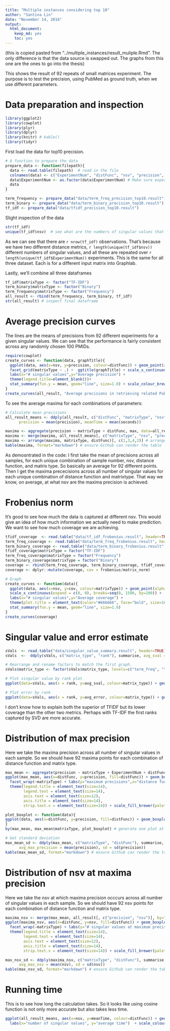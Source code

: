 ```yaml
---
title: "Multiple instances considering top 10"
author: "Santina Lin"
date: "November 14, 2016"
output: 
  html_document: 
    keep_md: yes
    toc: yes
---
```


(this is copied pasted from "../multiple_instances/result_muliple.Rmd". The only difference is that the data source is swapped out. The graphs from this one are the ones to go into the thesis)

This shows the result of 92 repeats of small matrices experiment. The purpose is to test the precision, using PubMed as ground truth, when we use different parameters. 

# Data preparation and inspection

```r
library(ggplot2)
library(cowplot)
library(plyr)
library(dplyr)
library(knitr) # kable()
library(tidyr)
```

First load the data for top10 precision. 
```r
# A function to prepare the data 
prepare_data <- function(filepath){
  data <- read.table(filepath)  # read in the file 
  colnames(data) <- c("ExperimentNum", "distFunc", "nsv", "precision", "seconds") # Set the column name 
  data$ExperimentNum <- as.factor(data$ExperimentNum) # Make sure experiment numbers are factors
  data 
}

term_frequency <- prepare_data("data/term_freq_precision_top10.result") 
term_binary <- prepare_data("data/term_binary_precision_top10.result")
tf_idf <- prepare_data("data/tfidf_precision_top10.result")
```

Slight inspection of the data 
```r
str(tf_idf)
unique(tf_idf$nsv)  # see what are the numbers of singular values that I measured 
```

As we can see that there are `r nrow(tf_idf)` observations. That's because we have two different distance metrics, `r length(unique(tf_idf$nsv))` different numbers of singular values, and all these are repeated over `r length(unique(tf_idf$ExperimentNum))` experiments. This is the same for all three dataset. Each is for a different input matrix into Graphlab. 

Lastly, we'll combine all three dataframes 

```r
tf_idf$matrixType <- factor("TF-IDF")
term_binary$matrixType <- factor("Binary")
term_frequency$matrixType <- factor("Frequency")
all_result <- rbind(term_frequency, term_binary, tf_idf)
str(all_result) # inspect final dataframe
```

# Average precision curves 

The lines are the means of precisions from 92 different experiments for a given singular values. We can see that the performance is fairly consistent across any randomly chosen 100 PMIDs. 

```r
require(cowplot)
create_curves <- function(data, graphTitle){
  ggplot(data, aes(x=nsv, y=precision, colour=distFunc)) + geom_point(alpha=0.1) + 
  facet_grid(matrixType ~ .) +  ggtitle(graphTitle) + scale_x_continuous(expand = c(0, 0), breaks=seq(0, 1500, by=200)) +
  labs(x="# singular values",y="Average precision") +
  theme(legend.title=element_blank())+ 
  stat_summary(fun.y = mean, geom="line", size=1.0) + scale_colour_brewer(palette="Set2")
}
create_curves(all_result, "Average precisions in retrieving related PubMed articles")
```

To see the average maxima for each combinations of parameters: 
```r
# Calculate mean precisions  
all_result_means <- ddply(all_result, c("distFunc", "matrixType", "nsv"), summarise,
      precision = mean(precision), meanTime = mean(seconds))

maxima <- aggregate(precision ~ matrixType + distFunc, max, data=all_result_means)  # see maximum of all combinations 
maxima <- merge(maxima, all_result_means[, c("matrixType", "nsv", "precision")], by=c("matrixType", "precision")) # bring in the number of nsv 
maxima <- arrange(maxima, matrixType, distFunc)[, c(1,3,4,2)] # arrange the dataframe
kable(maxima, format="markdown") # ensure Github can render the table
```

As demosntrated in the code: I first take the mean of precisions across all samples, for each unique combination of sample number, nsv, distance function, and matrix type. So basically an average for 92 different points. Then I get the maxima prececisions across all number of singular values for each unique combination of distance function and matrixtype. That way we know, on average, at what nsv are the maxima precision is achieved. 

# Frobenius norm 

It's good to see how much the data is captured at different nsv. This would give an idea of how much information we actually need to make prediction. 
We want to see how much coverage we are achieving. 
```r
tfidf_coverage  <- read.table("data/tf_idf_frobenius.result", header=TRUE)
term_freq_coverage <- read.table("data/term_freq_frobenius.result", header=TRUE)
term_binary_coverage <- read.table("data/term_binary_frobenius.result", header=TRUE)
tfidf_coverage$matrixType = factor("TF-IDF")
term_freq_coverage$matrixType = factor("Frequency")
term_binary_coverage$matrixType = factor("Binary")
coverage <- rbind(term_freq_coverage, term_binary_coverage, tfidf_coverage)
coverage <- dplyr::mutate(coverage, cov = frobenius/matrix_norm)

# Graph
create_curves <- function(data){
  ggplot(data, aes(x=nsv, y=cov, colour=matrixType)) + geom_point(alpha=0.1) +
  scale_x_continuous(expand = c(0, 0), breaks=seq(0, 1500, by=200)) + 
  labs(x="# singular values",y="Average coverage") + 
  theme(plot.title = element_text(color="#666666", face="bold", size=16, hjust=0.2, vjust=1),legend.title=element_blank()) + 
  stat_summary(fun.y = mean, geom="line", size=1.0)
}
create_curves(coverage)
```

# Singular value and error estimate 
```r
sVals  <- read.table("data/singular_value_summary.result", header=TRUE)
sVals  <-  ddply(sVals, c("matrix_type", "rank"), summarise, avg_sval = mean(singular_value), avg_error = mean(error_estimate), std_sval = sd(singular_value), std_error = sd(error_estimate))

# Rearrange and rename factors to match the first graph.
sVals$matrix_type <- factor(sVals$matrix_type, levels=c("term_freq", "term_binary", "tf_idf"), labels=c("Frequency", "Binary", "TF-IDF"))

# Plot singular value by rank plot
ggplot(data=sVals, aes(x = rank, y=avg_sval, colour=matrix_type)) + geom_point(alpha=0.3) + labs(x="Rank",y="Average singular value")  + theme(legend.title=element_blank()) 

# Plot error by rank 
ggplot(data=sVals, aes(x = rank, y=avg_error, colour=matrix_type)) + geom_point(alpha=0.3) + labs(x="Rank",y="Average error estimates")  + theme(legend.title=element_blank())
```

I don't know how to explain both the superior of TFIDF but its lower coverage than the other two metrics. Perhaps with TF-IDF the first ranks captured by SVD are more accurate. 

# Distribution of max precision 

Here we take the maxima precision across all number of singular values in each sample. So we should have 92 maxima points for each combination of distance function and matrix type. 

```r
max_mean <- aggregate(precision ~ matrixType + ExperimentNum + distFunc, max, data=all_result)  # see maximum of all combinations 
ggplot(max_mean, aes(x=distFunc, y=precision, fill=distFunc)) + geom_boxplot(show.legend = FALSE) + 
  facet_wrap(~matrixType) + labs(y="maximum precisions",x="distance function") + 
  theme(legend.title = element_text(size=14), 
        legend.text = element_text(size=14),
        axis.text = element_text(size=12), 
        axis.title = element_text(size=14), 
        strip.text.x = element_text(size=14)) + scale_fill_brewer(palette="Set2") 
```


```r
plot_boxplot <- function(data){
ggplot(data, aes(x=distFunc, y=precision, fill=distFunc)) + geom_boxplot(show.legend = FALSE)  + scale_fill_brewer(palette="Set2")
}
by(max_mean, max_mean$matrixType, plot_boxplot) # generate one plot at a time
```


```r
# Get standard deviation 
max_mean_sd <- ddply(max_mean, c("matrixType", "distFunc"), summarise,
      avg_max_precision = mean(precision), sd = sd(precision))
kable(max_mean_sd, format="markdown") # ensure Github can render the table

```

# Distribution of nsv at maxima precision 

Here we take the nsv at which maxima precision occcurs across all number of singular values in each sample. So we should have 92 nsv points for each combination of distance function and matrix type. 

```r
maxima_nsv <- merge(max_mean, all_result[, c("precision", "nsv")], by="precision") # bring in the number of nsv 
ggplot(maxima_nsv, aes(x=distFunc, y=nsv, fill=distFunc)) + geom_boxplot(show.legend = FALSE) + 
  facet_wrap(~matrixType) + labs(y="# singular values at maximum precision",x="distance function")+ 
  theme(legend.title = element_text(size=14), 
        legend.text = element_text(size=14),
        axis.text = element_text(size=12), 
        axis.title = element_text(size=14), 
        strip.text.x = element_text(size=14)) + scale_fill_brewer(palette="Set2")
```

```r
max_nsv_sd <- ddply(maxima_nsv, c("matrixType", "distFunc"), summarise,
      avg_max_nsv = mean(nsv), sd = sd(nsv))
kable(max_nsv_sd, format="markdown") # ensure Github can render the table
```

# Running time

This is to see how long the calculation takes. So it looks like using cosine function is not only more accurate but also takes less time. 

```r
ggplot(all_result_means, aes(x=nsv, y=meanTime, colour=distFunc)) + geom_point() + facet_grid(matrixType ~ .) + 
  labs(x="number of singular values", y="average time")  + scale_colour_brewer(palette="Set2") + theme(legend.title=element_blank())
```

